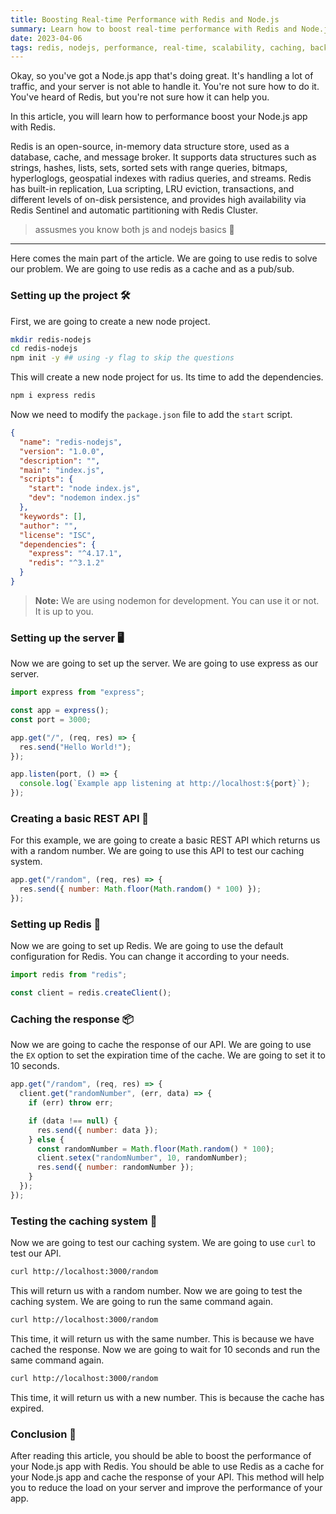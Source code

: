 ```yaml
---
title: Boosting Real-time Performance with Redis and Node.js
summary: Learn how to boost real-time performance with Redis and Node.js
date: 2023-04-06
tags: redis, nodejs, performance, real-time, scalability, caching, backend, websockets
---
```


Okay, so you've got a Node.js app that's doing great. It's handling a lot of traffic, and your server is not able to handle it. You're not sure how to do it. You've heard of Redis, but you're not sure how it can help you.

In this article, you will learn how to performance boost your Node.js app with Redis.

Redis is an open-source, in-memory data structure store, used as a database, cache, and message broker. It supports data structures such as strings, hashes, lists, sets, sorted sets with range queries, bitmaps, hyperloglogs, geospatial indexes with radius queries, and streams. Redis has built-in replication, Lua scripting, LRU eviction, transactions, and different levels of on-disk persistence, and provides high availability via Redis Sentinel and automatic partitioning with Redis Cluster.

> assusmes you know both js and nodejs basics 🗿

---

Here comes the main part of the article. We are going to use redis to solve our problem. We are going to use redis as a cache and as a pub/sub.

### Setting up the project 🛠️

First, we are going to create a new node project.

```bash
mkdir redis-nodejs
cd redis-nodejs
npm init -y ## using -y flag to skip the questions
```

This will create a new node project for us. Its time to add the dependencies.

```bash
npm i express redis
```

Now we need to modify the `package.json` file to add the `start` script.

```json
{
  "name": "redis-nodejs",
  "version": "1.0.0",
  "description": "",
  "main": "index.js",
  "scripts": {
    "start": "node index.js",
    "dev": "nodemon index.js"
  },
  "keywords": [],
  "author": "",
  "license": "ISC",
  "dependencies": {
    "express": "^4.17.1",
    "redis": "^3.1.2"
  }
}
```

> **Note:** We are using nodemon for development. You can use it or not. It is up to you.

### Setting up the server 🖥️

Now we are going to set up the server. We are going to use express as our server.

```js
import express from "express";

const app = express();
const port = 3000;

app.get("/", (req, res) => {
  res.send("Hello World!");
});

app.listen(port, () => {
  console.log(`Example app listening at http://localhost:${port}`);
});
```

### Creating a basic REST API 📡

For this example, we are going to create a basic REST API which returns us with a random number. We are going to use this API to test our caching system.

```js
app.get("/random", (req, res) => {
  res.send({ number: Math.floor(Math.random() * 100) });
});
```

### Setting up Redis 🧠

Now we are going to set up Redis. We are going to use the default configuration for Redis. You can change it according to your needs.

```js
import redis from "redis";

const client = redis.createClient();
```

### Caching the response 📦

Now we are going to cache the response of our API. We are going to use the `EX` option to set the expiration time of the cache. We are going to set it to 10 seconds.

```js
app.get("/random", (req, res) => {
  client.get("randomNumber", (err, data) => {
    if (err) throw err;

    if (data !== null) {
      res.send({ number: data });
    } else {
      const randomNumber = Math.floor(Math.random() * 100);
      client.setex("randomNumber", 10, randomNumber);
      res.send({ number: randomNumber });
    }
  });
});
```

### Testing the caching system 🧪

Now we are going to test our caching system. We are going to use `curl` to test our API.

```bash
curl http://localhost:3000/random
```

This will return us with a random number. Now we are going to test the caching system. We are going to run the same command again.

```bash
curl http://localhost:3000/random
```

This time, it will return us with the same number. This is because we have cached the response. Now we are going to wait for 10 seconds and run the same command again.

```bash
curl http://localhost:3000/random
```

This time, it will return us with a new number. This is because the cache has expired.

### Conclusion 🎉

After reading this article, you should be able to boost the performance of your Node.js app with Redis. You should be able to use Redis as a cache for your Node.js app and cache the response of your API. This method will help you to reduce the load on your server and improve the performance of your app.
